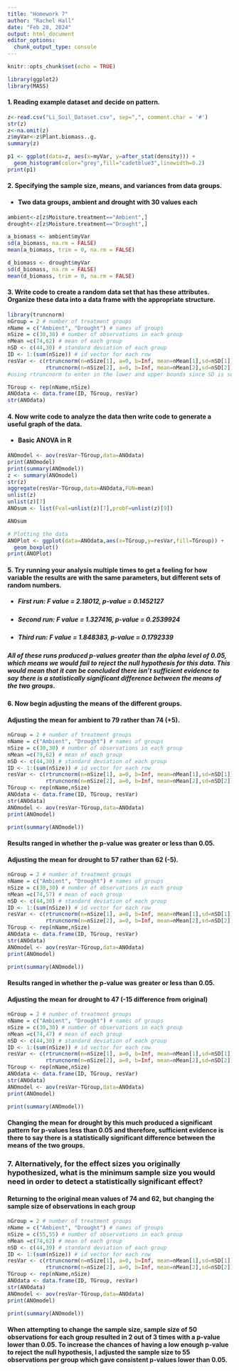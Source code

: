 ```yaml
---
title: "Homework 7"
author: "Rachel Hall"
date: "Feb 28, 2024"
output: html_document
editor_options: 
  chunk_output_type: console
---
```


```r
knitr::opts_chunk$set(echo = TRUE)

library(ggplot2)
library(MASS) 
```

#### 1. Reading example dataset and decide on pattern.

```r
z<-read.csv("Li_Soil_Dataset.csv", sep=",", comment.char = '#')
str(z)
z<-na.omit(z)
z$myVar<-z$Plant.biomass..g.
summary(z)
```

```r
p1 <- ggplot(data=z, aes(x=myVar, y=after_stat(density))) +
  geom_histogram(color="grey",fill="cadetblue3",linewidth=0.2) 
print(p1)
```

#### 2. Specifying the sample size, means, and variances from data groups.

-   

    #### Two data groups, ambient and drought with 30 values each

```r
ambient<-z[z$Moisture.treatment=="Ambient",]
drought<-z[z$Moisture.treatment=="Drought",]

a_biomass <- ambient$myVar
sd(a_biomass, na.rm = FALSE)
mean(a_biomass, trim = 0, na.rm = FALSE)

d_biomass <- drought$myVar
sd(d_biomass, na.rm = FALSE)
mean(d_biomass, trim = 0, na.rm = FALSE)
```

<!-- # N = 60  -->

<!-- # Ambient SD = 44  -->

<!-- # Ambient Mean = 74 -->

<!-- # Drought SD = 30 -->

<!-- # Drought Mean = 62 -->

#### 3. Write code to create a random data set that has these attributes. Organize these data into a data frame with the appropriate structure.

```r
library(truncnorm)
nGroup = 2 # number of treatment groups
nName = c("Ambient", "Drought") # names of groups
nSize = c(30,30) # number of observations in each group
nMean =c(74,62) # mean of each group
nSD <- c(44,30) # standard deviation of each group
ID <- 1:(sum(nSize)) # id vector for each row
resVar <- c(rtruncnorm(n=nSize[1], a=0, b=Inf, mean=nMean[1],sd=nSD[1]),
            rtruncnorm(n=nSize[2], a=0, b=Inf, mean=nMean[2],sd=nSD[2])) 
#using rtruncnorm to enter in the lower and upper bounds since SD is so high

TGroup <- rep(nName,nSize) 
ANOdata <- data.frame(ID, TGroup, resVar)
str(ANOdata)
```

#### 4. Now write code to analyze the data then write code to generate a useful graph of the data.

-   

    #### Basic ANOVA in R

```r
ANOmodel <- aov(resVar~TGroup,data=ANOdata)
print(ANOmodel)
print(summary(ANOmodel))
z <- summary(ANOmodel)
str(z)
aggregate(resVar~TGroup,data=ANOdata,FUN=mean)
unlist(z)
unlist(z)[7]
ANOsum <- list(Fval=unlist(z)[7],probF=unlist(z)[9])
```
```r
ANOsum

# Plotting the data
ANOPlot <- ggplot(data=ANOdata,aes(x=TGroup,y=resVar,fill=TGroup)) +
  geom_boxplot()
print(ANOPlot)
```

#### 5. Try running your analysis multiple times to get a feeling for how variable the results are with the same parameters, but different sets of random numbers.

* ##### First run: F value = 2.18012, p-value = 0.1452127

* ##### Second run: F value = 1.327416, p-value = 0.2539924

* ##### Third run: F value = 1.848383, p-value = 0.1792339

##### All of these runs produced p-values greater than the alpha level of 0.05, which means we would fail to reject the null hypothesis for this data. This would mean that it can be concluded there isn't sufficient evidence to say there is a statistically significant difference between the means of the two groups.


#### 6. Now begin adjusting the means of the different groups.

#### Adjusting the mean for ambient to 79 rather than 74 (+5).

```r
nGroup = 2 # number of treatment groups
nName = c("Ambient", "Drought") # names of groups
nSize = c(30,30) # number of observations in each group
nMean =c(79,62) # mean of each group
nSD <- c(44,30) # standard deviation of each group
ID <- 1:(sum(nSize)) # id vector for each row
resVar <- c(rtruncnorm(n=nSize[1], a=0, b=Inf, mean=nMean[1],sd=nSD[1]),
            rtruncnorm(n=nSize[2], a=0, b=Inf, mean=nMean[2],sd=nSD[2]))
TGroup <- rep(nName,nSize)
ANOdata <- data.frame(ID, TGroup, resVar)
str(ANOdata)
ANOmodel <- aov(resVar~TGroup,data=ANOdata)
print(ANOmodel)
```
```r
print(summary(ANOmodel))
```

#### Results ranged in whether the p-value was greater or less than 0.05.

#### Adjusting the mean for drought to 57 rather than 62 (-5).

```r
nGroup = 2 # number of treatment groups
nName = c("Ambient", "Drought") # names of groups
nSize = c(30,30) # number of observations in each group
nMean =c(74,57) # mean of each group
nSD <- c(44,30) # standard deviation of each group
ID <- 1:(sum(nSize)) # id vector for each row
resVar <- c(rtruncnorm(n=nSize[1], a=0, b=Inf, mean=nMean[1],sd=nSD[1]),
            rtruncnorm(n=nSize[2], a=0, b=Inf, mean=nMean[2],sd=nSD[2])) 
TGroup <- rep(nName,nSize) 
ANOdata <- data.frame(ID, TGroup, resVar)
str(ANOdata)
ANOmodel <- aov(resVar~TGroup,data=ANOdata)
print(ANOmodel)
```
```r
print(summary(ANOmodel))
```

#### Results ranged in whether the p-value was greater or less than 0.05.

#### Adjusting the mean for drought to 47 (-15 difference from original)

```r
nGroup = 2 # number of treatment groups
nName = c("Ambient", "Drought") # names of groups
nSize = c(30,30) # number of observations in each group
nMean =c(74,47) # mean of each group
nSD <- c(44,30) # standard deviation of each group
ID <- 1:(sum(nSize)) # id vector for each row
resVar <- c(rtruncnorm(n=nSize[1], a=0, b=Inf, mean=nMean[1],sd=nSD[1]),
            rtruncnorm(n=nSize[2], a=0, b=Inf, mean=nMean[2],sd=nSD[2]))
TGroup <- rep(nName,nSize) 
ANOdata <- data.frame(ID, TGroup, resVar)
str(ANOdata)
ANOmodel <- aov(resVar~TGroup,data=ANOdata)
print(ANOmodel)
```
```r
print(summary(ANOmodel))
```

#### Changing the mean for drought by this much produced a significant pattern for p-values less than 0.05 and therefore, sufficient evidence is there to say there is a statistically significant difference between the means of the two groups.

### 7. Alternatively, for the effect sizes you originally hypothesized, what is the minimum sample size you would need in order to detect a statistically significant effect?

#### Returning to the original mean values of 74 and 62, but changing the sample size of observations in each group

```r
nGroup = 2 # number of treatment groups
nName = c("Ambient", "Drought") # names of groups
nSize = c(55,55) # number of observations in each group
nMean =c(74,62) # mean of each group
nSD <- c(44,30) # standard deviation of each group
ID <- 1:(sum(nSize)) # id vector for each row
resVar <- c(rtruncnorm(n=nSize[1], a=0, b=Inf, mean=nMean[1],sd=nSD[1]),
            rtruncnorm(n=nSize[2], a=0, b=Inf, mean=nMean[2],sd=nSD[2]))
TGroup <- rep(nName,nSize) 
ANOdata <- data.frame(ID, TGroup, resVar)
str(ANOdata)
ANOmodel <- aov(resVar~TGroup,data=ANOdata)
print(ANOmodel)
```
```r
print(summary(ANOmodel))
```

#### When attempting to change the sample size, sample size of 50 observations for each group resulted in 2 out of 3 times with a p-value lower than 0.05. To increase the chances of having a low enough p-value to reject the null hypothesis, I adjusted the sample size to 55 observations per group which gave consistent p-values lower than 0.05.
